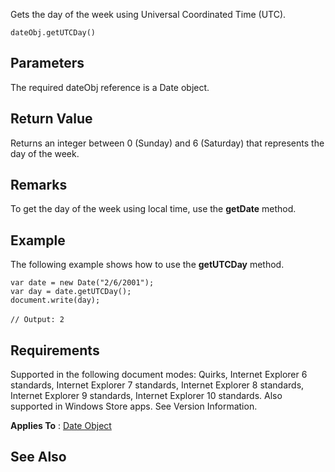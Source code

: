 Gets the day of the week using Universal Coordinated Time (UTC).

 dateObj.getUTCDay()

==Parameters==
The required dateObj reference is a Date object.


==Return Value==
Returns an integer between 0 (Sunday) and 6 (Saturday) that represents the day of the week.


==Remarks==
To get the day of the week using local time, use the '''getDate''' method.


==Example==
The following example shows how to use the '''getUTCDay''' method.

 var date = new Date("2/6/2001");
 var day = date.getUTCDay();
 document.write(day);
 
 // Output: 2

==Requirements==
Supported in the following document modes: Quirks, Internet Explorer 6 standards, Internet Explorer 7 standards, Internet Explorer 8 standards, Internet Explorer 9 standards, Internet Explorer 10 standards. Also supported in Windows Store apps. See Version Information.

'''Applies To''' : [[Date|Date Object]]


==See Also==

              
